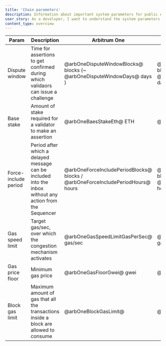 ```yaml
---
title: 'Chain parameters'
description: Information about important system parameters for public Arbitrum chains
user_story: As a developer, I want to understand the system parameters for the public Arbitrum chains.
content_type: overview
---
```


| Param                | Description                                                                                               | Arbitrum One                                                                    | Nova                                                                        | Arb Goerli                                                                      | Arb Sepolia                                                                       |
| -------------------- | --------------------------------------------------------------------------------------------------------- | ------------------------------------------------------------------------------- | --------------------------------------------------------------------------- | ------------------------------------------------------------------------------- | --------------------------------------------------------------------------------- |
| Dispute window       | Time for assertions to get confirmed during which validaors can issue a challenge                         | @arbOneDisputeWindowBlocks@ blocks (~ @arbOneDisputeWindowDays@ days )          | @novaDisputeWindowBlocks@ blocks (~ @novaDisputeWindowDays@ days)           | @goerliDisputeWindowBlocks@ blocks (~ @goerliDisputeWindowMinutes@ minutes)     | @sepoliaDisputeWindowBlocks@ blocks (~ @sepoliaDisputeWindowMinutes@ minutes)     |
| Base stake           | Amount of stake required for a validator to make an assertion                                             | @arbOneBaesStakeEth@ ETH                                                        | @novaBaesStakeEth@ ETH                                                      | @goerliBaesStakeEth@ Goerli ETH                                                 | @sepoliaBaesStakeEth@ Sepolia ETH                                                 |
| Force-include period | Period after which a delayed message can be included into the inbox without any action from the Sequencer | @arbOneForceIncludePeriodBlocks@ blocks / @arbOneForceIncludePeriodHours@ hours | @novaForceIncludePeriodBlocks@ blocks / @novaForceIncludePeriodHours@ hours | @goerliForceIncludePeriodBlocks@ blocks / @goerliForceIncludePeriodHours@ hours | @sepoliaForceIncludePeriodBlocks@ blocks / @sepoliaForceIncludePeriodHours@ hours |
| Gas speed limit      | Target gas/sec, over which the congestion mechanism activates                                             | @arbOneGasSpeedLimitGasPerSec@ gas/sec                                          | @novaGasSpeedLimitGasPerSec@ gas/sec                                        | @goerliGasSpeedLimitGasPerSec@ gas/sec                                          | @sepoliaGasSpeedLimitGasPerSec@ gas/sec                                           |
| Gas price floor      | Minimum gas price                                                                                         | @arbOneGasFloorGwei@ gwei                                                       | @novaGasFloorGwei@ gwei                                                     | @goerliGasFloorGwei@ gwei                                                       | @sepoliaGasFloorGwei@ gwei                                                        |
| Block gas limit      | Maximum amount of gas that all the transactions inside a block are allowed to consume                     | @arbOneBlockGasLimit@                                                           | @novaBlockGasLimit@                                                         | @goerliBlockGasLimit@                                                           | @sepoliaBlockGasLimit@                                                            |
